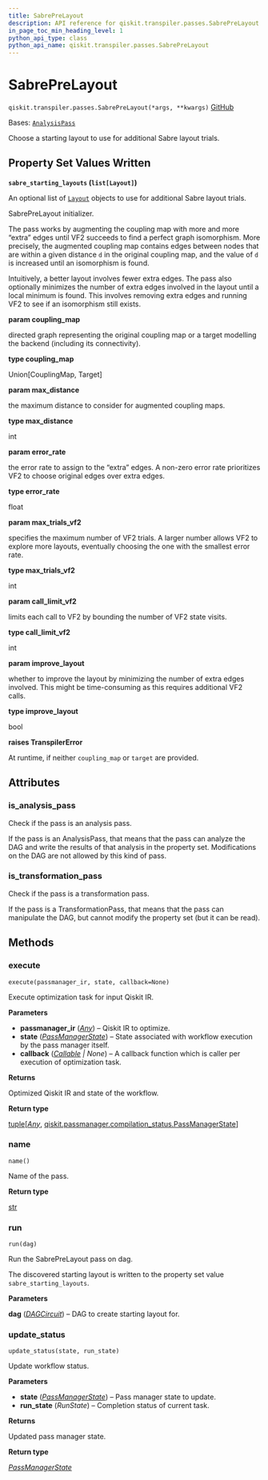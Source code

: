 ```yaml
---
title: SabrePreLayout
description: API reference for qiskit.transpiler.passes.SabrePreLayout
in_page_toc_min_heading_level: 1
python_api_type: class
python_api_name: qiskit.transpiler.passes.SabrePreLayout
---
```


# SabrePreLayout

<span id="qiskit.transpiler.passes.SabrePreLayout" />

`qiskit.transpiler.passes.SabrePreLayout(*args, **kwargs)` [GitHub](https://github.com/qiskit/qiskit/tree/stable/0.46/qiskit/transpiler/passes/layout/sabre_pre_layout.py "view source code")

Bases: [`AnalysisPass`](qiskit.transpiler.AnalysisPass "qiskit.transpiler.basepasses.AnalysisPass")

Choose a starting layout to use for additional Sabre layout trials.

## Property Set Values Written

**`sabre_starting_layouts` (`list[Layout]`)**

An optional list of [`Layout`](qiskit.transpiler.Layout "qiskit.transpiler.Layout") objects to use for additional Sabre layout trials.

SabrePreLayout initializer.

The pass works by augmenting the coupling map with more and more “extra” edges until VF2 succeeds to find a perfect graph isomorphism. More precisely, the augmented coupling map contains edges between nodes that are within a given distance `d` in the original coupling map, and the value of `d` is increased until an isomorphism is found.

Intuitively, a better layout involves fewer extra edges. The pass also optionally minimizes the number of extra edges involved in the layout until a local minimum is found. This involves removing extra edges and running VF2 to see if an isomorphism still exists.

**param coupling\_map**

directed graph representing the original coupling map or a target modelling the backend (including its connectivity).

**type coupling\_map**

Union\[CouplingMap, Target]

**param max\_distance**

the maximum distance to consider for augmented coupling maps.

**type max\_distance**

int

**param error\_rate**

the error rate to assign to the “extra” edges. A non-zero error rate prioritizes VF2 to choose original edges over extra edges.

**type error\_rate**

float

**param max\_trials\_vf2**

specifies the maximum number of VF2 trials. A larger number allows VF2 to explore more layouts, eventually choosing the one with the smallest error rate.

**type max\_trials\_vf2**

int

**param call\_limit\_vf2**

limits each call to VF2 by bounding the number of VF2 state visits.

**type call\_limit\_vf2**

int

**param improve\_layout**

whether to improve the layout by minimizing the number of extra edges involved. This might be time-consuming as this requires additional VF2 calls.

**type improve\_layout**

bool

**raises TranspilerError**

At runtime, if neither `coupling_map` or `target` are provided.

## Attributes

<span id="qiskit.transpiler.passes.SabrePreLayout.is_analysis_pass" />

### is\_analysis\_pass

Check if the pass is an analysis pass.

If the pass is an AnalysisPass, that means that the pass can analyze the DAG and write the results of that analysis in the property set. Modifications on the DAG are not allowed by this kind of pass.

<span id="qiskit.transpiler.passes.SabrePreLayout.is_transformation_pass" />

### is\_transformation\_pass

Check if the pass is a transformation pass.

If the pass is a TransformationPass, that means that the pass can manipulate the DAG, but cannot modify the property set (but it can be read).

## Methods

### execute

<span id="qiskit.transpiler.passes.SabrePreLayout.execute" />

`execute(passmanager_ir, state, callback=None)`

Execute optimization task for input Qiskit IR.

**Parameters**

*   **passmanager\_ir** ([*Any*](https://docs.python.org/3/library/typing.html#typing.Any "(in Python v3.12)")) – Qiskit IR to optimize.
*   **state** ([*PassManagerState*](qiskit.passmanager.PassManagerState "qiskit.passmanager.compilation_status.PassManagerState")) – State associated with workflow execution by the pass manager itself.
*   **callback** ([*Callable*](https://docs.python.org/3/library/collections.abc.html#collections.abc.Callable "(in Python v3.12)") *| None*) – A callback function which is caller per execution of optimization task.

**Returns**

Optimized Qiskit IR and state of the workflow.

**Return type**

[tuple](https://docs.python.org/3/library/stdtypes.html#tuple "(in Python v3.12)")\[[*Any*](https://docs.python.org/3/library/typing.html#typing.Any "(in Python v3.12)"), [qiskit.passmanager.compilation\_status.PassManagerState](qiskit.passmanager.PassManagerState "qiskit.passmanager.compilation_status.PassManagerState")]

### name

<span id="qiskit.transpiler.passes.SabrePreLayout.name" />

`name()`

Name of the pass.

**Return type**

[str](https://docs.python.org/3/library/stdtypes.html#str "(in Python v3.12)")

### run

<span id="qiskit.transpiler.passes.SabrePreLayout.run" />

`run(dag)`

Run the SabrePreLayout pass on dag.

The discovered starting layout is written to the property set value `sabre_starting_layouts`.

**Parameters**

**dag** ([*DAGCircuit*](qiskit.dagcircuit.DAGCircuit "qiskit.dagcircuit.DAGCircuit")) – DAG to create starting layout for.

### update\_status

<span id="qiskit.transpiler.passes.SabrePreLayout.update_status" />

`update_status(state, run_state)`

Update workflow status.

**Parameters**

*   **state** ([*PassManagerState*](qiskit.passmanager.PassManagerState "qiskit.passmanager.compilation_status.PassManagerState")) – Pass manager state to update.
*   **run\_state** (*RunState*) – Completion status of current task.

**Returns**

Updated pass manager state.

**Return type**

[*PassManagerState*](qiskit.passmanager.PassManagerState "qiskit.passmanager.compilation_status.PassManagerState")

